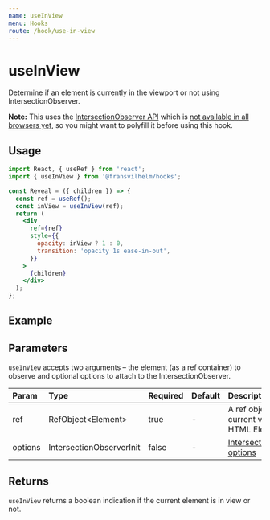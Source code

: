 ```yaml
---
name: useInView
menu: Hooks
route: /hook/use-in-view
---
```



# useInView

Determine if an element is currently in the viewport or not using
IntersectionObserver.

**Note:** This uses the
[IntersectionObserver API](https://developer.mozilla.org/en-US/docs/Web/API/Intersection_Observer_API)
which is
[not available in all browsers yet](https://caniuse.com/#feat=intersectionobserver),
so you might want to polyfill it before using this hook.

## Usage

```jsx
import React, { useRef } from 'react';
import { useInView } from '@fransvilhelm/hooks';

const Reveal = ({ children }) => {
  const ref = useRef();
  const inView = useInView(ref);
  return (
    <div
      ref={ref}
      style={{
        opacity: inView ? 1 : 0,
        transition: 'opacity 1s ease-in-out',
      }}
    >
      {children}
    </div>
  );
};
```

## Example

<Playground>
  <UseInViewExample />
</Playground>

## Parameters

`useInView` accepts two arguments – the element (as a ref container) to observe
and optional options to attach to the IntersectionObserver.

| Param   | Type                     | Required | Default | Description                                                                                                                                  |
| :------ | :----------------------- | :------- | :------ | :------------------------------------------------------------------------------------------------------------------------------------------- |
| ref     | RefObject\<Element\>     | true     | -       | A ref object with a current value of an HTML Element                                                                                         |
| options | IntersectionObserverInit | false    | -       | [IntersectionObserver options](https://developer.mozilla.org/en-US/docs/Web/API/Intersection_Observer_API#Creating_an_intersection_observer) |

## Returns

`useInView` returns a boolean indication if the current element is in view or
not.

<div style={{ marginBottom: '100vh' }} />
